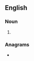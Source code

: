 {{also|Lima beans}}
==English==

===Noun===
{{head|en|noun plural form}}

# {{plural of|lima bean|lang=en}}

===Anagrams===
* {{anagrams|en|a=aabeilmns|balsamine}}